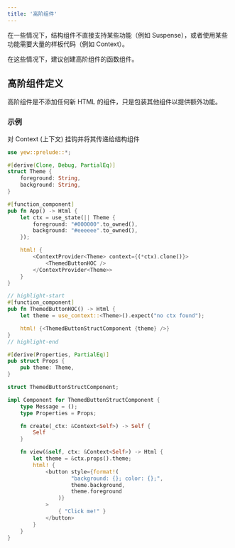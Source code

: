```yaml
---
title: '高阶组件'
---
```


在一些情况下，结构组件不直接支持某些功能（例如 Suspense），或者使用某些功能需要大量的样板代码（例如 Context）。

在这些情况下，建议创建高阶组件的函数组件。

## 高阶组件定义

高阶组件是不添加任何新 HTML 的组件，只是包装其他组件以提供额外功能。

### 示例

对 Context (上下文) 挂钩并将其传递给结构组件

```rust
use yew::prelude::*;

#[derive(Clone, Debug, PartialEq)]
struct Theme {
    foreground: String,
    background: String,
}

#[function_component]
pub fn App() -> Html {
    let ctx = use_state(|| Theme {
        foreground: "#000000".to_owned(),
        background: "#eeeeee".to_owned(),
    });

    html! {
        <ContextProvider<Theme> context={(*ctx).clone()}>
            <ThemedButtonHOC />
        </ContextProvider<Theme>>
    }
}

// highlight-start
#[function_component]
pub fn ThemedButtonHOC() -> Html {
    let theme = use_context::<Theme>().expect("no ctx found");

    html! {<ThemedButtonStructComponent {theme} />}
}
// highlight-end

#[derive(Properties, PartialEq)]
pub struct Props {
    pub theme: Theme,
}

struct ThemedButtonStructComponent;

impl Component for ThemedButtonStructComponent {
    type Message = ();
    type Properties = Props;

    fn create(_ctx: &Context<Self>) -> Self {
        Self
    }

    fn view(&self, ctx: &Context<Self>) -> Html {
        let theme = &ctx.props().theme;
        html! {
            <button style={format!(
                    "background: {}; color: {};",
                    theme.background,
                    theme.foreground
                )}
            >
                { "Click me!" }
            </button>
        }
    }
}




```
